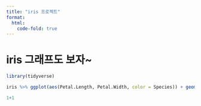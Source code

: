 ```yaml
---
title: "iris 프로젝트"
format: 
  html:
    code-fold: true
---
```


# iris 그래프도 보자~

```r
library(tidyverse)

iris %>% ggplot(aes(Petal.Length, Petal.Width, color = Species)) + geom_point()
```


```r
1+1
```
